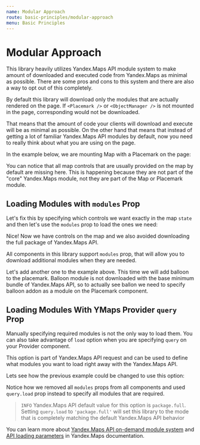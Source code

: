 ```yaml
---
name: Modular Approach
route: basic-principles/modular-approach
menu: Basic Principles
---
```



# Modular Approach

This library heavily utilizes Yandex.Maps API module system to make amount of
downloaded and executed code from Yandex.Maps as minimal as possible. There are
some pros and cons to this system and there are also a way to opt out of this
completely.

By default this library will download only the modules that are actually
rendered on the page. If `<Placemark />` or `<ObjectManager />` is not mounted
in the page, corresponding would not be downloaded.

That means that the amount of code your clients will download and execute will
be as minimal as possible. On the other hand that means that instead of getting
a lot of familiar Yandex.Maps API modules by default, now you need to really
think about what you are using on the page.

In the example below, we are mounting Map with a Placemark on the page:

<Playground>
  <YMaps>
    <Map defaultState={{ center: [55.751574, 37.573856], zoom: 9 }}>
      <Placemark defaultGeometry={[55.751574, 37.573856]} />
    </Map>
  </YMaps>
</Playground>

You can notice that all map controls that are usually provided on the map by
default are missing here. This is happening because they are not part of the
"core" Yandex.Maps module, not they are part of the Map or Placemark module.

## Loading Modules with `modules` Prop

Let's fix this by specifying which controls we want exactly in the map `state`
and then let's use the `modules` prop to load the ones we need:

<Playground>
  <YMaps>
    <Map
      defaultState={{
        center: [55.75, 37.57],
        zoom: 9,
        controls: ['zoomControl', 'fullscreenControl'],
      }}
      modules={['control.ZoomControl', 'control.FullscreenControl']}
    >
      <Placemark defaultGeometry={[55.75, 37.57]} />
    </Map>
  </YMaps>
</Playground>

Nice! Now we have controls on the map and we also avoided downloading the full
package of Yandex.Maps API.

All components in this library support `modules` prop, that will allow you to
download additional modules when they are needed.

Let's add another one to the example above. This time we will add balloon to the
placemark. Balloon module is not downloaded with the base minimum bundle of
Yandex.Maps API, so to actually see ballon we need to specify balloon addon as a
module on the Placemark component.

<Playground>
  <YMaps>
    <Map
      defaultState={{
        center: [55.75, 37.57],
        zoom: 9,
        controls: ['zoomControl', 'fullscreenControl'],
      }}
      modules={['control.ZoomControl', 'control.FullscreenControl']}
    >
      <Placemark
        modules={['geoObject.addon.balloon']}
        defaultGeometry={[55.75, 37.57]}
        properties={{
          balloonContentBody:
            'This is balloon loaded by the Yandex.Maps API module system',
        }}
      />
    </Map>
  </YMaps>
</Playground>

## Loading Modules With YMaps Provider `query` Prop

Manually specifying required modules is not the only way to load them. You can
also take advantage of `load` option when you are specifying `query` on your
Provider component.

This option is part of Yandex.Maps API request and can be used to define what
modules you want to load right away with the Yandex.Maps API.

Lets see how the previous example could be changed to use this option:

<Playground>
  <YMaps
    query={{
      ns: 'use-load-option',
      load:
        'Map,Placemark,control.ZoomControl,control.FullscreenControl,geoObject.addon.balloon',
    }}
  >
    <Map
      defaultState={{
        center: [55.75, 37.57],
        zoom: 9,
        controls: ['zoomControl', 'fullscreenControl'],
      }}
    >
      <Placemark
        defaultGeometry={[55.75, 37.57]}
        properties={{
          balloonContentBody:
            'This is balloon loaded by the Yandex.Maps API module system',
        }}
      />
    </Map>
  </YMaps>
</Playground>

Notice how we removed all `modules` props from all components and used
`query.load` prop instead to specify all modules that are required.

> `INFO` Yandex.Maps API default value for this option is `package.full`.
> Setting `query.load` to `'package.full'` will set this library to the mode
> that is completely matching the default Yandex.Maps API behavior

You can learn more about [Yandex.Maps API on-demand module system][5.3.1] and
[API loading parameters][5.3.2] in Yandex.Maps documentation.

[5.3.1]:
  https://tech.yandex.com/maps/doc/jsapi/2.1/dg/concepts/modules-docpage/#require
[5.3.2]:
  https://tech.yandex.com/maps/doc/jsapi/2.1/dg/concepts/load-docpage/#param
